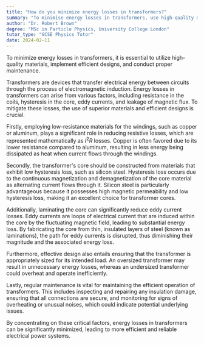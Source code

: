 ```yaml
---
title: "How do you minimize energy losses in transformers?"
summary: "To minimise energy losses in transformers, use high-quality materials, efficient designs, and proper maintenance."
author: "Dr. Robert Brown"
degree: "MSc in Particle Physics, University College London"
tutor_type: "GCSE Physics Tutor"
date: 2024-02-11
---
```


To minimize energy losses in transformers, it is essential to utilize high-quality materials, implement efficient designs, and conduct proper maintenance.

Transformers are devices that transfer electrical energy between circuits through the process of electromagnetic induction. Energy losses in transformers can arise from various factors, including resistance in the coils, hysteresis in the core, eddy currents, and leakage of magnetic flux. To mitigate these losses, the use of superior materials and efficient designs is crucial.

Firstly, employing low-resistance materials for the windings, such as copper or aluminum, plays a significant role in reducing resistive losses, which are represented mathematically as $I^2R$ losses. Copper is often favored due to its lower resistance compared to aluminum, resulting in less energy being dissipated as heat when current flows through the windings.

Secondly, the transformer's core should be constructed from materials that exhibit low hysteresis loss, such as silicon steel. Hysteresis loss occurs due to the continuous magnetization and demagnetization of the core material as alternating current flows through it. Silicon steel is particularly advantageous because it possesses high magnetic permeability and low hysteresis loss, making it an excellent choice for transformer cores.

Additionally, laminating the core can significantly reduce eddy current losses. Eddy currents are loops of electrical current that are induced within the core by the fluctuating magnetic field, leading to substantial energy loss. By fabricating the core from thin, insulated layers of steel (known as laminations), the path for eddy currents is disrupted, thus diminishing their magnitude and the associated energy loss.

Furthermore, effective design also entails ensuring that the transformer is appropriately sized for its intended load. An oversized transformer may result in unnecessary energy losses, whereas an undersized transformer could overheat and operate inefficiently.

Lastly, regular maintenance is vital for maintaining the efficient operation of transformers. This includes inspecting and repairing any insulation damage, ensuring that all connections are secure, and monitoring for signs of overheating or unusual noises, which could indicate potential underlying issues.

By concentrating on these critical factors, energy losses in transformers can be significantly minimized, leading to more efficient and reliable electrical power systems.
    